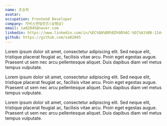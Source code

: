 ```yaml
---
name: 조승희
avatar:
occupation: Frontend Developer
company: 자비스앤빌런즈(삼쩜삼)
email: sa02045@naver.com
linkedin: https://www.linkedin.com/in/%EC%8A%B9%ED%9D%AC-%EC%A1%B0-1144a41b6/
github: https://github.com/sa02045
---
```


Lorem ipsum dolor sit amet, consectetur adipiscing elit. Sed neque elit, tristique placerat feugiat ac, facilisis vitae arcu. Proin eget egestas augue. Praesent ut sem nec arcu pellentesque aliquet. Duis dapibus diam vel metus tempus vulputate.

Lorem ipsum dolor sit amet, consectetur adipiscing elit. Sed neque elit, tristique placerat feugiat ac, facilisis vitae arcu. Proin eget egestas augue. Praesent ut sem nec arcu pellentesque aliquet. Duis dapibus diam vel metus tempus vulputate.

Lorem ipsum dolor sit amet, consectetur adipiscing elit. Sed neque elit, tristique placerat feugiat ac, facilisis vitae arcu. Proin eget egestas augue. Praesent ut sem nec arcu pellentesque aliquet. Duis dapibus diam vel metus tempus vulputate.
